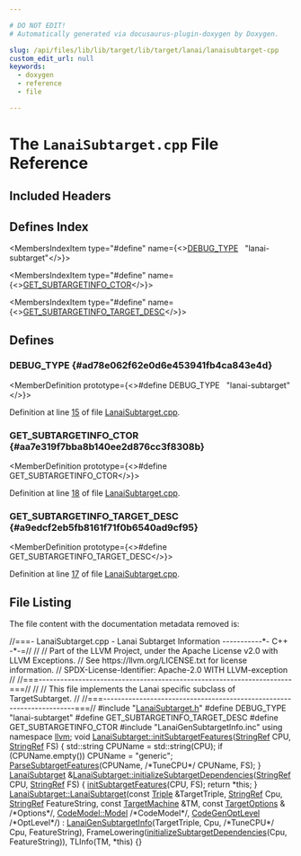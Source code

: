 ```yaml
---

# DO NOT EDIT!
# Automatically generated via docusaurus-plugin-doxygen by Doxygen.

slug: /api/files/lib/lib/target/lib/target/lanai/lanaisubtarget-cpp
custom_edit_url: null
keywords:
  - doxygen
  - reference
  - file

---
```





# The `LanaiSubtarget.cpp` File Reference

<DoxygenPage pluginConfig={pluginConfig}>



## Included Headers

<IncludesList>
<IncludesListItem
  filePath="LanaiSubtarget.h"
  permalink="/docs/api/files/lib/lib/target/lib/target/lanai/lanaisubtarget-h"
  isLocal="true" />
<IncludesListItem
  filePath="LanaiGenSubtargetInfo.inc"
  permalink=""
  isLocal="true" />
</IncludesList>

## Defines Index

<MembersIndex>

<MembersIndexItem
  type="#define"
  name={<><a href="#ad78e062f62e0d6e453941fb4ca843e4d">DEBUG&#95;TYPE</a>&nbsp;&nbsp;&nbsp;&quot;lanai-subtarget&quot;</>}>
</MembersIndexItem>

<MembersIndexItem
  type="#define"
  name={<><a href="#aa7e319f7bba8b140ee2d876cc3f8308b">GET&#95;SUBTARGETINFO&#95;CTOR</a></>}>
</MembersIndexItem>

<MembersIndexItem
  type="#define"
  name={<><a href="#a9edcf2eb5fb8161f71f0b6540ad9cf95">GET&#95;SUBTARGETINFO&#95;TARGET&#95;DESC</a></>}>
</MembersIndexItem>

</MembersIndex>


<SectionDefinition>

## Defines

### DEBUG&#95;TYPE {#ad78e062f62e0d6e453941fb4ca843e4d}

<MemberDefinition
  prototype={<>#define DEBUG&#95;TYPE&nbsp;&nbsp;&nbsp;&quot;lanai-subtarget&quot;</>}>

Definition at line <a href="#l00015">15</a> of file <a href="/docs/api/files/lib/lib/target/lib/target/lanai/lanaisubtarget-cpp">LanaiSubtarget.cpp</a>.
</MemberDefinition>

### GET&#95;SUBTARGETINFO&#95;CTOR {#aa7e319f7bba8b140ee2d876cc3f8308b}

<MemberDefinition
  prototype={<>#define GET&#95;SUBTARGETINFO&#95;CTOR</>}>

Definition at line <a href="#l00018">18</a> of file <a href="/docs/api/files/lib/lib/target/lib/target/lanai/lanaisubtarget-cpp">LanaiSubtarget.cpp</a>.
</MemberDefinition>

### GET&#95;SUBTARGETINFO&#95;TARGET&#95;DESC {#a9edcf2eb5fb8161f71f0b6540ad9cf95}

<MemberDefinition
  prototype={<>#define GET&#95;SUBTARGETINFO&#95;TARGET&#95;DESC</>}>

Definition at line <a href="#l00017">17</a> of file <a href="/docs/api/files/lib/lib/target/lib/target/lanai/lanaisubtarget-cpp">LanaiSubtarget.cpp</a>.
</MemberDefinition>

</SectionDefinition>

## File Listing

The file content with the documentation metadata removed is:

<ProgramListing>

<Link id="l00001" /><CodeLine lineNumber="1"><Highlight kind="comment">//===- LanaiSubtarget.cpp - Lanai Subtarget Information -----------&#42;- C++ -&#42;-=//</Highlight><Highlight kind="normal"></Highlight></CodeLine>
<Link id="l00002" /><CodeLine lineNumber="2"><Highlight kind="normal"></Highlight><Highlight kind="comment">//</Highlight><Highlight kind="normal"></Highlight></CodeLine>
<Link id="l00003" /><CodeLine lineNumber="3"><Highlight kind="normal"></Highlight><Highlight kind="comment">// Part of the LLVM Project, under the Apache License v2.0 with LLVM Exceptions.</Highlight><Highlight kind="normal"></Highlight></CodeLine>
<Link id="l00004" /><CodeLine lineNumber="4"><Highlight kind="normal"></Highlight><Highlight kind="comment">// See https://llvm.org/LICENSE.txt for license information.</Highlight><Highlight kind="normal"></Highlight></CodeLine>
<Link id="l00005" /><CodeLine lineNumber="5"><Highlight kind="normal"></Highlight><Highlight kind="comment">// SPDX-License-Identifier: Apache-2.0 WITH LLVM-exception</Highlight><Highlight kind="normal"></Highlight></CodeLine>
<Link id="l00006" /><CodeLine lineNumber="6"><Highlight kind="normal"></Highlight><Highlight kind="comment">//</Highlight><Highlight kind="normal"></Highlight></CodeLine>
<Link id="l00007" /><CodeLine lineNumber="7"><Highlight kind="normal"></Highlight><Highlight kind="comment">//===----------------------------------------------------------------------===//</Highlight><Highlight kind="normal"></Highlight></CodeLine>
<Link id="l00008" /><CodeLine lineNumber="8"><Highlight kind="normal"></Highlight><Highlight kind="comment">//</Highlight><Highlight kind="normal"></Highlight></CodeLine>
<Link id="l00009" /><CodeLine lineNumber="9"><Highlight kind="normal"></Highlight><Highlight kind="comment">// This file implements the Lanai specific subclass of TargetSubtarget.</Highlight><Highlight kind="normal"></Highlight></CodeLine>
<Link id="l00010" /><CodeLine lineNumber="10"><Highlight kind="normal"></Highlight><Highlight kind="comment">//</Highlight><Highlight kind="normal"></Highlight></CodeLine>
<Link id="l00011" /><CodeLine lineNumber="11"><Highlight kind="normal"></Highlight><Highlight kind="comment">//===----------------------------------------------------------------------===//</Highlight><Highlight kind="normal"></Highlight></CodeLine>
<Link id="l00012" /><CodeLine lineNumber="12"><Highlight kind="normal"></Highlight></CodeLine>
<Link id="l00013" /><CodeLine lineNumber="13"><Highlight kind="normal"></Highlight><Highlight kind="preprocessor">#include &quot;<a href="/docs/api/files/lib/lib/target/lib/target/lanai/lanaisubtarget-h">LanaiSubtarget.h</a>&quot;</Highlight><Highlight kind="normal"></Highlight></CodeLine>
<Link id="l00014" /><CodeLine lineNumber="14"><Highlight kind="normal"></Highlight></CodeLine>
<Link id="l00015" /><CodeLine lineNumber="15" lineLink="#ad78e062f62e0d6e453941fb4ca843e4d"><Highlight kind="normal"></Highlight><Highlight kind="preprocessor">#define DEBUG&#95;TYPE &quot;lanai-subtarget&quot;</Highlight><Highlight kind="normal"></Highlight></CodeLine>
<Link id="l00016" /><CodeLine lineNumber="16"><Highlight kind="normal"></Highlight></CodeLine>
<Link id="l00017" /><CodeLine lineNumber="17" lineLink="#a9edcf2eb5fb8161f71f0b6540ad9cf95"><Highlight kind="normal"></Highlight><Highlight kind="preprocessor">#define GET&#95;SUBTARGETINFO&#95;TARGET&#95;DESC</Highlight><Highlight kind="normal"></Highlight></CodeLine>
<Link id="l00018" /><CodeLine lineNumber="18" lineLink="#aa7e319f7bba8b140ee2d876cc3f8308b"><Highlight kind="normal"></Highlight><Highlight kind="preprocessor">#define GET&#95;SUBTARGETINFO&#95;CTOR</Highlight><Highlight kind="normal"></Highlight></CodeLine>
<Link id="l00019" /><CodeLine lineNumber="19"><Highlight kind="normal"></Highlight><Highlight kind="preprocessor">#include &quot;LanaiGenSubtargetInfo.inc&quot;</Highlight><Highlight kind="normal"></Highlight></CodeLine>
<Link id="l00020" /><CodeLine lineNumber="20"><Highlight kind="normal"></Highlight></CodeLine>
<Link id="l00021" /><CodeLine lineNumber="21"><Highlight kind="normal"></Highlight><Highlight kind="keyword">using namespace </Highlight><Highlight kind="normal"><a href="/docs/api/namespaces/llvm">llvm</a>;</Highlight></CodeLine>
<Link id="l00022" /><CodeLine lineNumber="22"><Highlight kind="normal"></Highlight></CodeLine>
<Link id="l00023" /><CodeLine lineNumber="23" lineLink="/docs/api/classes/llvm/lanaisubtarget/#abeda2fc5978cd53df63b6aacaefccc1e"><Highlight kind="normal"></Highlight><Highlight kind="keywordtype">void</Highlight><Highlight kind="normal"> <a href="/docs/api/classes/llvm/lanaisubtarget/#abeda2fc5978cd53df63b6aacaefccc1e">LanaiSubtarget::initSubtargetFeatures</a>(<a href="/docs/api/classes/llvm/stringref">StringRef</a> CPU, <a href="/docs/api/classes/llvm/stringref">StringRef</a> FS) &#123;</Highlight></CodeLine>
<Link id="l00024" /><CodeLine lineNumber="24"><Highlight kind="normal">  std::string CPUName = std::string(CPU);</Highlight></CodeLine>
<Link id="l00025" /><CodeLine lineNumber="25"><Highlight kind="normal">  </Highlight><Highlight kind="keywordflow">if</Highlight><Highlight kind="normal"> (CPUName.empty())</Highlight></CodeLine>
<Link id="l00026" /><CodeLine lineNumber="26"><Highlight kind="normal">    CPUName = </Highlight><Highlight kind="stringliteral">&quot;generic&quot;</Highlight><Highlight kind="normal">;</Highlight></CodeLine>
<Link id="l00027" /><CodeLine lineNumber="27"><Highlight kind="normal"></Highlight></CodeLine>
<Link id="l00028" /><CodeLine lineNumber="28"><Highlight kind="normal">  <a href="/docs/api/classes/llvm/lanaisubtarget/#a954b24f77139fb8e35352ab479e29400">ParseSubtargetFeatures</a>(CPUName, </Highlight><Highlight kind="comment">/&#42;TuneCPU&#42;/</Highlight><Highlight kind="normal"> CPUName, FS);</Highlight></CodeLine>
<Link id="l00029" /><CodeLine lineNumber="29"><Highlight kind="normal">&#125;</Highlight></CodeLine>
<Link id="l00030" /><CodeLine lineNumber="30"><Highlight kind="normal"></Highlight></CodeLine>
<Link id="l00031" /><CodeLine lineNumber="31" lineLink="/docs/api/classes/llvm/lanaisubtarget/#acf2ea056b33a82da061c5aa656bb1352"><Highlight kind="normal"><a href="/docs/api/classes/llvm/lanaisubtarget/#a3674808aaf00cdefbaf953ef7b6f1f6e">LanaiSubtarget</a> &amp;<a href="/docs/api/classes/llvm/lanaisubtarget/#acf2ea056b33a82da061c5aa656bb1352">LanaiSubtarget::initializeSubtargetDependencies</a>(<a href="/docs/api/classes/llvm/stringref">StringRef</a> CPU,</Highlight></CodeLine>
<Link id="l00032" /><CodeLine lineNumber="32"><Highlight kind="normal">                                                                <a href="/docs/api/classes/llvm/stringref">StringRef</a> FS) &#123;</Highlight></CodeLine>
<Link id="l00033" /><CodeLine lineNumber="33"><Highlight kind="normal">  <a href="/docs/api/classes/llvm/lanaisubtarget/#abeda2fc5978cd53df63b6aacaefccc1e">initSubtargetFeatures</a>(CPU, FS);</Highlight></CodeLine>
<Link id="l00034" /><CodeLine lineNumber="34"><Highlight kind="normal">  </Highlight><Highlight kind="keywordflow">return</Highlight><Highlight kind="normal"> &#42;</Highlight><Highlight kind="keyword">this</Highlight><Highlight kind="normal">;</Highlight></CodeLine>
<Link id="l00035" /><CodeLine lineNumber="35"><Highlight kind="normal">&#125;</Highlight></CodeLine>
<Link id="l00036" /><CodeLine lineNumber="36"><Highlight kind="normal"></Highlight></CodeLine>
<Link id="l00037" /><CodeLine lineNumber="37" lineLink="/docs/api/classes/llvm/lanaisubtarget/#a3674808aaf00cdefbaf953ef7b6f1f6e"><Highlight kind="normal"><a href="/docs/api/classes/llvm/lanaisubtarget/#a3674808aaf00cdefbaf953ef7b6f1f6e">LanaiSubtarget::LanaiSubtarget</a>(</Highlight><Highlight kind="keyword">const</Highlight><Highlight kind="normal"> <a href="/docs/api/classes/llvm/triple">Triple</a> &amp;TargetTriple, <a href="/docs/api/classes/llvm/stringref">StringRef</a> Cpu,</Highlight></CodeLine>
<Link id="l00038" /><CodeLine lineNumber="38"><Highlight kind="normal">                               <a href="/docs/api/classes/llvm/stringref">StringRef</a> FeatureString, </Highlight><Highlight kind="keyword">const</Highlight><Highlight kind="normal"> <a href="/docs/api/classes/llvm/targetmachine">TargetMachine</a> &amp;TM,</Highlight></CodeLine>
<Link id="l00039" /><CodeLine lineNumber="39"><Highlight kind="normal">                               </Highlight><Highlight kind="keyword">const</Highlight><Highlight kind="normal"> <a href="/docs/api/classes/llvm/targetoptions">TargetOptions</a> &amp; </Highlight><Highlight kind="comment">/&#42;Options&#42;/</Highlight><Highlight kind="normal">,</Highlight></CodeLine>
<Link id="l00040" /><CodeLine lineNumber="40"><Highlight kind="normal">                               <a href="/docs/api/namespaces/llvm/codemodel/#afc59396a9e5809fc92938e203d91a8df">CodeModel::Model</a> </Highlight><Highlight kind="comment">/&#42;CodeModel&#42;/</Highlight><Highlight kind="normal">,</Highlight></CodeLine>
<Link id="l00041" /><CodeLine lineNumber="41"><Highlight kind="normal">                               <a href="/docs/api/namespaces/llvm/#a8ec1bf8d7b792ca9fac56f8514db18d2">CodeGenOptLevel</a> </Highlight><Highlight kind="comment">/&#42;OptLevel&#42;/</Highlight><Highlight kind="normal">)</Highlight></CodeLine>
<Link id="l00042" /><CodeLine lineNumber="42"><Highlight kind="normal">    : <a href="/docs/api/classes/lanaigensubtargetinfo">LanaiGenSubtargetInfo</a>(TargetTriple, Cpu, </Highlight><Highlight kind="comment">/&#42;TuneCPU&#42;/</Highlight><Highlight kind="normal"> Cpu, FeatureString),</Highlight></CodeLine>
<Link id="l00043" /><CodeLine lineNumber="43"><Highlight kind="normal">      FrameLowering(<a href="/docs/api/classes/llvm/lanaisubtarget/#acf2ea056b33a82da061c5aa656bb1352">initializeSubtargetDependencies</a>(Cpu, FeatureString)),</Highlight></CodeLine>
<Link id="l00044" /><CodeLine lineNumber="44"><Highlight kind="normal">      TLInfo(TM, &#42;this) &#123;&#125;</Highlight></CodeLine>

</ProgramListing>


</DoxygenPage>
